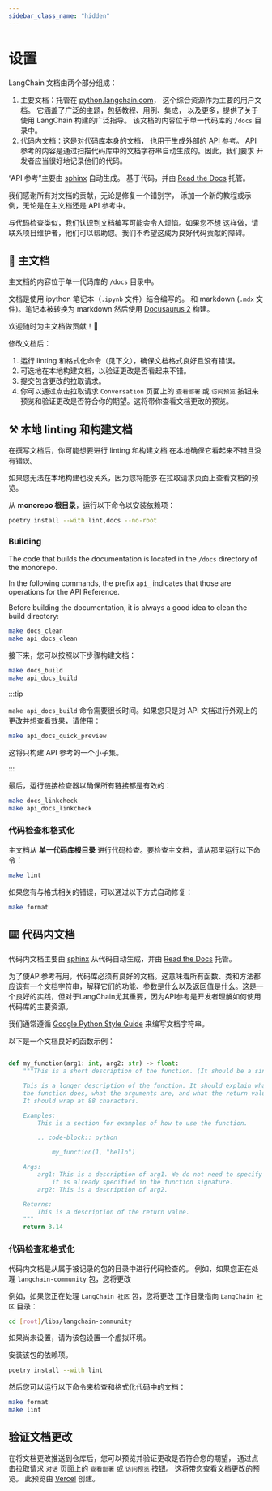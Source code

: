 ```yaml
---
sidebar_class_name: "hidden"
---
```


# 设置

LangChain 文档由两个部分组成：

1. 主要文档：托管在 [python.langchain.com](https://python.langchain.com/)，
这个综合资源作为主要的用户文档。
它涵盖了广泛的主题，包括教程、用例、集成，
以及更多，提供了关于使用 LangChain 构建的广泛指导。
该文档的内容位于单一代码库的 `/docs` 目录中。
2. 代码内文档：这是对代码库本身的文档，
也用于生成外部的 [API 参考](https://python.langchain.com/api_reference/langchain/index.html)。
API 参考的内容是通过扫描代码库中的文档字符串自动生成的。因此，我们要求
开发者应当很好地记录他们的代码。

“API 参考”主要由 [sphinx](https://www.sphinx-doc.org/en/master/) 自动生成。
基于代码，并由 [Read the Docs](https://readthedocs.org/) 托管。

我们感谢所有对文档的贡献，无论是修复一个错别字，
添加一个新的教程或示例，无论是在主文档还是 API 参考中。

与代码检查类似，我们认识到文档编写可能会令人烦恼。如果您不想
这样做，请联系项目维护者，他们可以帮助您。我们不希望这成为良好代码贡献的障碍。

## 📜 主文档

主文档的内容位于单一代码库的 `/docs` 目录中。

文档是使用 ipython 笔记本（`.ipynb` 文件）结合编写的。
和 markdown (`.mdx` 文件)。笔记本被转换为 markdown
然后使用 [Docusaurus 2](https://docusaurus.io/) 构建。

欢迎随时为主文档做贡献！🥰

修改文档后：

1. 运行 linting 和格式化命令（见下文），确保文档格式良好且没有错误。
2. 可选地在本地构建文档，以验证更改是否看起来不错。
3. 提交包含更改的拉取请求。
4. 你可以通过点击拉取请求 `Conversation` 页面上的 `查看部署` 或 `访问预览` 按钮来预览和验证更改是否符合你的期望。这将带你查看文档更改的预览。

## ⚒️ 本地 linting 和构建文档

在撰写文档后，你可能想要进行 linting 和构建文档
在本地确保它看起来不错且没有错误。

如果您无法在本地构建也没关系，因为您将能够
在拉取请求页面上查看文档的预览。

从 **monorepo 根目录**，运行以下命令以安装依赖项：

```bash
poetry install --with lint,docs --no-root
````

### Building

The code that builds the documentation is located in the `/docs` directory of the monorepo.

In the following commands, the prefix `api_` indicates that those are operations for the API Reference.

Before building the documentation, it is always a good idea to clean the build directory:

```bash
make docs_clean
make api_docs_clean
```

接下来，您可以按照以下步骤构建文档：

```bash
make docs_build
make api_docs_build
```

:::tip

`make api_docs_build` 命令需要很长时间。如果您只是对 API 文档进行外观上的更改并想查看效果，请使用：

```bash
make api_docs_quick_preview
```

这将只构建 API 参考的一个小子集。

:::

最后，运行链接检查器以确保所有链接都是有效的：

```bash
make docs_linkcheck
make api_docs_linkcheck
```

### 代码检查和格式化

主文档从 **单一代码库根目录** 进行代码检查。要检查主文档，请从那里运行以下命令：

```bash
make lint
```

如果您有与格式相关的错误，可以通过以下方式自动修复：

```bash
make format
```

## ⌨️ 代码内文档

代码内文档主要由 [sphinx](https://www.sphinx-doc.org/en/master/) 从代码自动生成，并由 [Read the Docs](https://readthedocs.org/) 托管。

为了使API参考有用，代码库必须有良好的文档。这意味着所有函数、类和方法都应该有一个文档字符串，解释它们的功能、参数是什么以及返回值是什么。这是一个良好的实践，但对于LangChain尤其重要，因为API参考是开发者理解如何使用代码库的主要资源。

我们通常遵循 [Google Python Style Guide](https://google.github.io/styleguide/pyguide.html#38-comments-and-docstrings) 来编写文档字符串。

以下是一个文档良好的函数示例：

```python

def my_function(arg1: int, arg2: str) -> float:
    """This is a short description of the function. (It should be a single sentence.)

    This is a longer description of the function. It should explain what
    the function does, what the arguments are, and what the return value is.
    It should wrap at 88 characters.

    Examples:
        This is a section for examples of how to use the function.

        .. code-block:: python

            my_function(1, "hello")

    Args:
        arg1: This is a description of arg1. We do not need to specify the type since
            it is already specified in the function signature.
        arg2: This is a description of arg2.

    Returns:
        This is a description of the return value.
    """
    return 3.14
```

### 代码检查和格式化

代码内文档是从属于被记录的包的目录中进行代码检查的。
例如，如果您正在处理 `langchain-community` 包，您将更改

例如，如果您正在处理 `LangChain 社区` 包，您将更改
工作目录指向 `LangChain 社区` 目录：

```bash
cd [root]/libs/langchain-community
```

如果尚未设置，请为该包设置一个虚拟环境。

安装该包的依赖项。

```bash
poetry install --with lint
```

然后您可以运行以下命令来检查和格式化代码中的文档：

```bash
make format
make lint
```

## 验证文档更改

在将文档更改推送到仓库后，您可以预览并验证更改是否符合您的期望，
通过点击拉取请求 `对话` 页面上的 `查看部署` 或 `访问预览` 按钮。
这将带您查看文档更改的预览。
此预览由 [Vercel](https://vercel.com/docs/getting-started-with-vercel) 创建。
